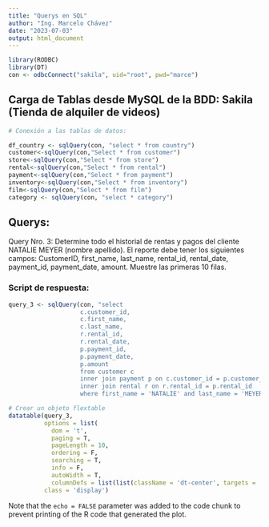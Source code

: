 ```yaml
---
title: "Querys en SQL"
author: "Ing. Marcelo Chávez"
date: "2023-07-03"
output: html_document
---
```


```r
library(RODBC)
library(DT)
con <- odbcConnect("sakila", uid="root", pwd="marce")
```

## Carga de Tablas desde MySQL de la BDD: Sakila (Tienda de alquiler de videos)

```r
# Conexión a las tablas de datos:

df_country <- sqlQuery(con, "select * from country")
customer<-sqlQuery(con,"Select * from customer")
store<-sqlQuery(con,"Select * from store")
rental<-sqlQuery(con,"Select * from rental")
payment<-sqlQuery(con,"Select * from payment")
inventory<-sqlQuery(con,"Select * from inventory")
film<-sqlQuery(con,"Select * from film")
category <- sqlQuery(con, "select * category")
```

## Querys:

Query Nro. 3: Determine todo el historial de rentas y pagos del cliente NATALIE MEYER (nombre apellido). El reporte debe tener los siguientes campos: CustomerID, first_name, last_name, rental_id, rental_date, payment_id, payment_date, amount. Muestre las primeras 10 filas.

### Script de respuesta:

```r
query_3 <- sqlQuery(con, "select 
                    c.customer_id,
                    c.first_name,
                    c.last_name,
                    r.rental_id,
                    r.rental_date,
                    p.payment_id,
                    p.payment_date,
                    p.amount
                    from customer c
                    inner join payment p on c.customer_id = p.customer_id
                    inner join rental r on r.rental_id = p.rental_id
                    where first_name = 'NATALIE' and last_name = 'MEYER'")
```

```r
# Crear un objeto flextable
datatable(query_3,
          options = list(
            dom = 't',
            paging = T,
            pageLength = 10,
            ordering = F,
            searching = T,
            info = F,
            autoWidth = T,
            columnDefs = list(list(className = 'dt-center', targets = '_all'))),
          class = 'display')
```


Note that the `echo = FALSE` parameter was added to the code chunk to prevent printing of the R code that generated the plot.
